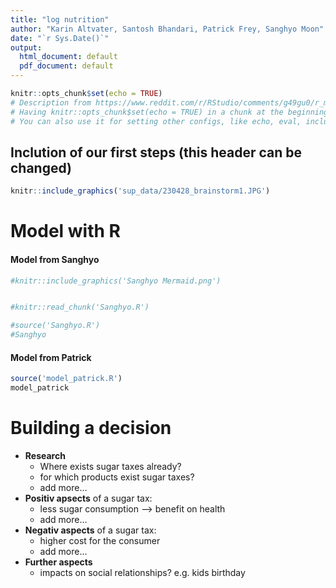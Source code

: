 ```yaml
---
title: "log nutrition"
author: "Karin Altvater, Santosh Bhandari, Patrick Frey, Sanghyo Moon"
date: "`r Sys.Date()`"
output:
  html_document: default
  pdf_document: default
---
```

<!--please enter your names as authors--> 

```r
knitr::opts_chunk$set(echo = TRUE)
# Description from https://www.reddit.com/r/RStudio/comments/g49gu0/r_markdown_knitropts_chunksetecho_true/
# Having knitr::opts_chunk$set(echo = TRUE) in a chunk at the beginning of your document is the same of having ````{r echo = TRUE}` for all chunks.
# You can also use it for setting other configs, like echo, eval, include and others 
```

## Inclution of our first steps (this header can be changed)

```r
knitr::include_graphics('sup_data/230428_brainstorm1.JPG')
```


# Model with R
#### Model from Sanghyo
```r
#knitr::include_graphics('Sanghyo Mermaid.png')


#knitr::read_chunk('Sanghyo.R')

#source('Sanghyo.R')
#Sanghyo

```


#### Model from Patrick 
```r

source('model_patrick.R')
model_patrick
```


# Building a decision
* **Research** 
    + Where exists sugar taxes already? 
    + for which products exist sugar taxes?
    + add more...

* **Positiv apsects** of a sugar tax:
    + less sugar consumption --> benefit on health 
    + add more... 

* **Negativ aspects** of a sugar tax:
    + higher cost for the consumer
    + add more... 
    
* **Further aspects** 
    + impacts on social relationships? e.g. kids birthday